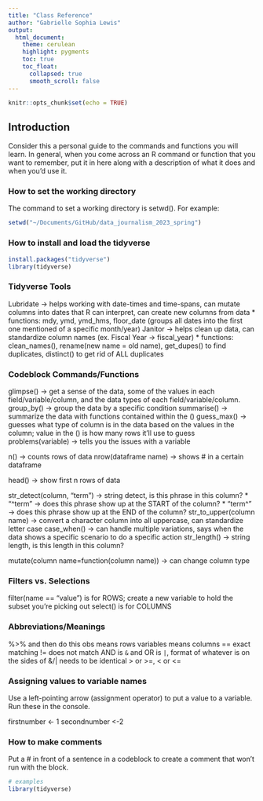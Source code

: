 ```yaml
---
title: "Class Reference"
author: "Gabrielle Sophia Lewis"
output:
  html_document:
    theme: cerulean
    highlight: pygments
    toc: true
    toc_float:
      collapsed: true
      smooth_scroll: false
---
```


```r
knitr::opts_chunk$set(echo = TRUE)
```

## Introduction

Consider this a personal guide to the commands and functions you will learn. In general, when you come across an R command or function that you want to remember, put it in here along with a description of what it does and when you'd use it.

### How to set the working directory

The command to set a working directory is setwd(). For example:

```r
setwd("~/Documents/GitHub/data_journalism_2023_spring")
```

### How to install and load the tidyverse

```r
install.packages("tidyverse")
library(tidyverse)
```

### Tidyverse Tools

Lubridate -> helps working with date-times and time-spans, can mutate columns into dates that R can interpret, can create new columns from data
  * functions: mdy, ymd, ymd_hms, floor_date (groups all dates into the first one mentioned of a specific month/year)
Janitor -> helps clean up data, can standardize column names (ex. Fiscal Year -> fiscal_year)
  * functions: clean_names(), rename(new name = old name), get_dupes() to find duplicates, distinct() to get rid of ALL duplicates

### Codeblock Commands/Functions

glimpse() -> get a sense of the data, some of the values in each field/variable/column, and the data types of each field/variable/column.
group_by() -> group the data by a specific condition
summarise() -> summarize the data with functions contained within the ()
guess_max() -> guesses what type of column is in the data based on the values in the column; value in the () is how many rows it'll use to guess
problems(variable) -> tells you the issues with a variable

n() -> counts rows of data
nrow(dataframe name) -> shows # in a certain dataframe

head() -> show first n rows of data

str_detect(column, "term") -> string detect, is this phrase in this column?
  * "^term" -> does this phrase show up at the START of the column?
  * "term^" -> does this phrase show up at the END of the column?
str_to_upper(column name) -> convert a character column into all uppercase, can standardize letter case
case_when() -> can handle multiple variations, says when the data shows a specific scenario to do a specific action
str_length() -> string length, is this length in this column?
  
mutate(column name=function(column name)) -> can change column type

### Filters vs. Selections

filter(name == "value") is for ROWS; create a new variable to hold the subset you're picking out
select() is for COLUMNS

### Abbreviations/Meanings

%>% and then do this
obs means rows
variables means columns
== exact matching
!= does not match
AND is `&` and OR is `|`, format of whatever is on the sides of &/| needs to be identical
> or >=, < or <=

### Assigning values to variable names

Use a left-pointing arrow (assignment operator) to put a value to a variable. Run these in the console.

firstnumber <- 1
secondnumber <-2

### How to make comments

Put a # in front of a sentence in a codeblock to create a comment that won't run with the block.

```r
# examples
library(tidyverse)
```


